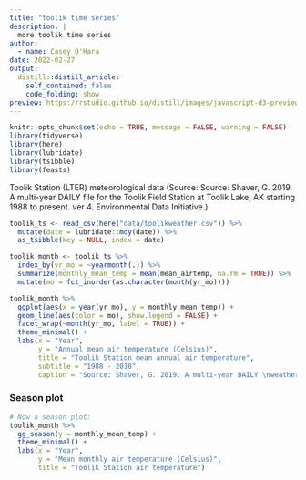 ```yaml
---
title: "toolik time series"
description: |
  more toolik time series
author:
  - name: Casey O'Hara
date: 2022-02-27
output:
  distill::distill_article:
    self_contained: false
    code_folding: show
preview: https://rstudio.github.io/distill/images/javascript-d3-preview.png
---
```


```r
knitr::opts_chunk$set(echo = TRUE, message = FALSE, warning = FALSE)
library(tidyverse)
library(here)
library(lubridate)
library(tsibble)
library(feasts)
```

Toolik Station (LTER) meteorological data (Source: Source: Shaver, G. 2019. A multi-year DAILY file for the Toolik Field Station at Toolik Lake, AK starting 1988 to present. ver 4. Environmental Data Initiative.)

```r
toolik_ts <- read_csv(here("data/toolikweather.csv")) %>% 
  mutate(date = lubridate::mdy(date)) %>% 
  as_tsibble(key = NULL, index = date)

toolik_month <- toolik_ts %>% 
  index_by(yr_mo = ~yearmonth(.)) %>% 
  summarize(monthly_mean_temp = mean(mean_airtemp, na.rm = TRUE)) %>%
  mutate(mo = fct_inorder(as.character(month(yr_mo))))
```

```r
toolik_month %>% 
  ggplot(aes(x = year(yr_mo), y = monthly_mean_temp)) +
  geom_line(aes(color = mo), show.legend = FALSE) +
  facet_wrap(~month(yr_mo, label = TRUE)) +
  theme_minimal() +
  labs(x = "Year",
       y = "Annual mean air temperature (Celsius)",
       title = "Toolik Station mean annual air temperature",
       subtitle = "1988 - 2018",
       caption = "Source: Shaver, G. 2019. A multi-year DAILY \nweather file for the Toolik Field Station at Toolik Lake, AK\n starting 1988 to present. ver 4. Environmental Data Initiative.")
```


### Season plot

```r
# Now a season plot: 
toolik_month %>% 
  gg_season(y = monthly_mean_temp) +
  theme_minimal() +
  labs(x = "Year",
       y = "Mean monthly air temperature (Celsius)",
       title = "Toolik Station air temperature")
```


